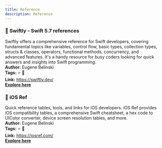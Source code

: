 ```yaml
---
title: Reference
description: Reference
---
```

### 📄 **Swiftly - Swift 5.7 references**

Swiftly offers a comprehensive reference for Swift developers, covering fundamental topics like variables, control flow, basic types, collection types, structs & classes, operators, functional methods, concurrency, and advanced features. It's a handy resource for busy coders looking for quick answers and insights into Swift programming.  
**Author:** Eugene Belinski  
**Tags:** ⭐ 🚀  
**Link:** https://swiftly.dev/  
[**Explore here**](https://swiftly.dev/)  

### 📄 **iOS Ref**

Quick reference tables, tools, and links for iOS developers. iOS Ref provides iOS compatibility tables, a comprehensive Swift cheatsheet, a hex code to UIColor converter, device screen resolution tables, and more.  
**Author:** Eugene Belinski  
**Tags:** ⭐ 🔄  
**Link:** https://iosref.com/  
[**Explore here**](https://iosref.com/)  
